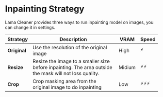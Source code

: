 # Inpainting Strategy

Lama Cleaner provides three ways to run inpainting model on images, you can change it in settings.

| Strategy     | Description                                                                                            | VRAM   | Speed  |
| ------------ | ------------------------------------------------------------------------------------------------------ | ------ | ------ |
| **Original** | Use the resolution of the original image                                                               | High   | ⚡     |
| **Resize**   | Resize the image to a smaller size before inpainting. The area outside the mask will not loss quality. | Midium | ⚡⚡   |
| **Crop**     | Crop masking area from the original image to do inpainting                                             | Low    | ⚡⚡⚡ |
